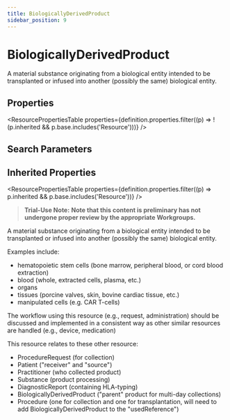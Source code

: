 ```yaml
---
title: BiologicallyDerivedProduct
sidebar_position: 9
---
```



# BiologicallyDerivedProduct

A material substance originating from a biological entity intended to be transplanted or infused
into another (possibly the same) biological entity.

<Tabs queryString="section">
  <TabItem value="schema" label="Schema" default>

## Properties

<ResourcePropertiesTable
  properties={definition.properties.filter((p) => !(p.inherited && p.base.includes('Resource')))}
/>

## Search Parameters

<SearchParamsTable searchParams={definition.searchParameters} />

## Inherited Properties

<ResourcePropertiesTable properties={definition.properties.filter((p) => p.inherited && p.base.includes('Resource'))} />

  </TabItem>
<TabItem value="usage" label="Usage">
<div>   <a name="bnc"> </a>     <blockquote class="stu-note"><p><b>Trial-Use Note:</b> <a name="dstu"></a> <strong>Note that this content is preliminary has not undergone proper review by the appropriate Workgroups.</strong> </p></blockquote>     <p> A material substance originating from a biological entity intended to be transplanted or infused into another (possibly the same) biological entity. </p>   <p> Examples include: </p>   <ul>    <li>hematopoietic stem cells (bone marrow, peripheral blood, or cord blood extraction) </li>    <li>blood (whole, extracted cells, plasma, etc.) </li>    <li>organs </li>    <li>tissues (porcine valves, skin, bovine cardiac tissue, etc.) </li>    <li>manipulated cells (e.g. CAR T-cells)  </li>   </ul>   <p> The workflow using this resource (e.g., request, administration) should be discussed and implemented in a consistent way as other similar resources are handled (e.g., device, medication) </p>  </div>
</TabItem>
<TabItem value="relationships" label="Relationships">
<div>  <p> This resource relates to these other resource:</p>  <ul>  <li>ProcedureRequest (for collection)</li>  <li>Patient ("receiver" and "source")</li>  <li>Practitioner (who collected product)</li>  <li>Substance (product processing)</li>  <li>DiagnosticReport (containing HLA-typing)</li>  <li>BiologicallyDerivedProduct ("parent" product for multi-day collections)</li>  <li>Procedure (one for collection and one for transplantation, will need to add <Link to="/docs/api/fhir/resources/biologicallyderivedproduct">BiologicallyDerivedProduct</Link> to the "usedReference")</li> </ul> </div>
</TabItem>


</Tabs>
